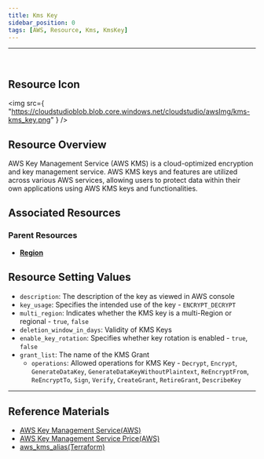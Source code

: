 ```yaml
---
title: Kms Key
sidebar_position: 0
tags: [AWS, Resource, Kms, KmsKey]
---
```


<hr />
<br />

## Resource Icon

<img
    src={
        "https://cloudstudioblob.blob.core.windows.net/cloudstudio/awsImg/kms-kms_key.png"
    }
/>

## Resource Overview

AWS Key Management Service (AWS KMS) is a cloud-optimized encryption and key management service. 
AWS KMS keys and features are utilized across various AWS services, allowing users to protect data within their own applications using AWS KMS keys and functionalities.

## Associated Resources

### Parent Resources

-   [**Region**](https://docs.cstudio.app/en/docs/resource/aws/Base/Region)

## Resource Setting Values

-   `description`: The description of the key as viewed in AWS console
-   `key_usage`: Specifies the intended use of the key - `ENCRYPT_DECRYPT`
-   `multi_region`: Indicates whether the KMS key is a multi-Region or regional - `true`, `false`
-   `deletion_window_in_days`: Validity of KMS Keys
-   `enable_key_rotation`: Specifies whether key rotation is enabled - `true`, `false`
-   `grant_list`: The name of the KMS Grant
    -   `operations`: Allowed operations for KMS Key - `Decrypt`, `Encrypt`, `GenerateDataKey`, `GenerateDataKeyWithoutPlaintext`, `ReEncryptFrom`, `ReEncryptTo`, `Sign`, `Verify`, `CreateGrant`, `RetireGrant`, `DescribeKey`

---

## Reference Materials

-   [AWS Key Management Service(AWS)](https://docs.aws.amazon.com/ko_kr/kms/latest/developerguide/overview.html)
-   [AWS Key Management Service Price(AWS)](https://aws.amazon.com/ko/kms/pricing/?nc1=h_ls)
-   [aws_kms_alias(Terraform)](https://registry.terraform.io/providers/hashicorp/aws/latest/docs/resources/kms_alias)
